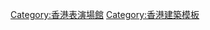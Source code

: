 {{Navbox
|name = 香港公共表演場地
|title = 香港公共表演場地
|listclass= hlist hlist-hyphen
|state = autocollapse
|group1 = 香港島
|list1 = 
*[[香港大會堂]]
*[[伊利沙伯體育館]]
*[[西灣河文娛中心]]
*[[上環市政大廈|上環文娛中心]]
*[[中環海濱活動空間]]

|group2 = 九龍
|list2 = 
*[[香港文化中心]]
*[[香港體育館]]（[[香港體育館歷年演出紀錄列表|演出紀錄]]）
*[[高山劇場]]
*[[牛池灣文娛中心]]
*[[油麻地戲院]]
*[[東九文化中心]]{{small|（興建中）}}
*[[啟德體育園]]{{small|（興建中）}}
*[[西九文化區]]
** [[戲曲中心]]
** [[自由空間 (西九文化區)|自由空間]]
** [[演藝綜合劇場]]{{small|（興建中）}}

|group3 = 新界
|list3 = 
*[[荃灣大會堂]]
*[[沙田大會堂]]
*[[屯門大會堂]]
*[[北區大會堂]]
*[[元朗劇院]]
*[[葵青劇院]]
*[[大埔文娛中心]]
*[[新界東文化中心]]{{small|（擬建）}}

|group4 = 大型展覽活動場地
|list4 = 
*[[亞洲國際博覽館]]
*[[香港會議展覽中心]]
*[[啟德郵輪碼頭]]
*[[九龍灣國際展貿中心]]
*[[EMax|匯星]]

|group5 = 其他展覽活動場地
|list5 = 
*[[青年廣場]]
*[[香港大學#李兆基會議中心|李兆基會議中心大會堂]]
*[[香港中文大學#邵逸夫堂|邵逸夫堂]]
*[[大學會堂]]
*[[香港演藝學院]]
*[[香港理工大學#賽馬會綜藝館|賽馬會綜藝館]]
*[[嶺南大學 (香港)#校園及主要設施|陳德泰大會堂]]
*[[新光戲院|新光戲院大劇場]]
*[[麥花臣室內場館|麥花臣場館]]

|group7 = 已結束營運
|list7 = 
*[[利舞臺戲院|利舞臺]]
*[[聿修堂]]
*[[香港展覽中心]]
}}<noinclude>
[[Category:香港表演場館]]
[[Category:香港建築模板]]
</noinclude>